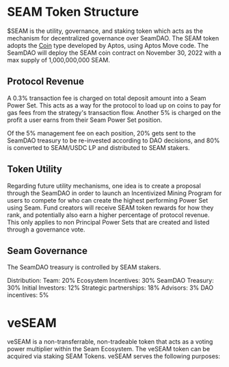 # SEAM Token Structure

$SEAM is the utility, governance, and staking token which acts as the mechanism for decentralized governance over SeamDAO. The SEAM token adopts the [Coin](https://github.com/aptos-labs/aptos-core/blob/main/aptos-move/framework/aptos-framework/sources/coin.move) type developed by Aptos, using Aptos Move code. The SeamDAO will deploy the SEAM coin contract on November 30, 2022 with a max supply of 1,000,000,000 SEAM.

## Protocol Revenue

A 0.3% transaction fee is charged on total deposit amount into a Seam Power Set. This acts as a way for the protocol to load up on coins to pay for gas fees from the strategy's transaction flow. Another 5% is charged on the profit a user earns from their Seam Power Set position.

Of the 5% management fee on each position, 20% gets sent to the SeamDAO treasury to be re-invested according to DAO decisions, and 80% is converted to SEAM/USDC LP and distributed to SEAM stakers.

## Token Utility

Regarding future utility mechanisms, one idea is to create a proposal through the SeamDAO in order to launch an Incentivized Mining Program for users to compete for who can create the highest performing Power Set using Seam. Fund creators will receive SEAM token rewards for how they rank, and potentially also earn a higher percentage of protocol revenue. This only applies to non Principal Power Sets that are created and listed through a governance vote.

## Seam Governance

The SeamDAO treasury is controlled by SEAM stakers.

Distribution:
    Team: 20%
    Ecosystem Incentives: 30%
    SeamDAO Treasury: 30%
    Initial Investors: 12%
    Strategic partnerships: 18%
    Advisors: 3%
    DAO incentives: 5%

# veSEAM

veSEAM is a non-transferrable, non-tradeable token that acts as a voting power multiplier within the Seam Ecosystem. The veSEAM token can be acquired via staking SEAM Tokens. veSEAM serves the following purposes:
    
